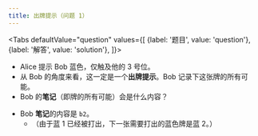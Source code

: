 ```yaml
---
title: 出牌提示（问题 1）
---
```



<BeginnersGuideProgress id="play-clues-question-1" />

<Tabs
  defaultValue="question"
  values={[
    {label: '题目', value: 'question'},
    {label: '解答', value: 'solution'},
  ]}>
<TabItem value="question">

- Alice 提示 Bob 蓝色，仅触及他的 3 号位。
- 从 Bob 的角度来看，这一定是一个**出牌提示**。Bob 记录下这张牌的所有可能。
- Bob 的**笔记**（即牌的所有可能）会是什么内容？

</TabItem>
<TabItem value="solution">

- Bob **笔记**的内容是 `b2`。
  - （由于蓝 1 已经被打出，下一张需要打出的蓝色牌是蓝 2。）

</TabItem>
</Tabs>

<PlayCluesQuestion1 />
